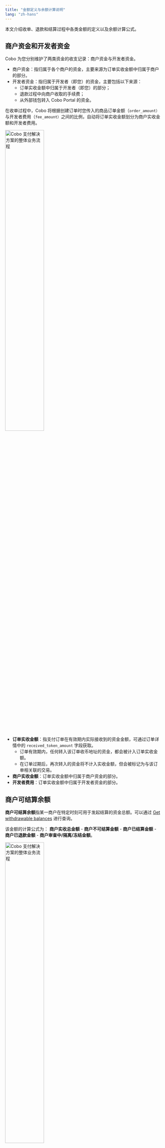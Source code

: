 ```yaml
---
title: "金额定义与余额计算说明"
lang: "zh-hans"
---
```

本文介绍收单、退款和结算过程中各类金额的定义以及余额计算公式。

## 商户资金和开发者资金

Cobo 为您分别维护了两类资金的收支记录：商户资金与开发者资金。

* 商户资金：指归属于各个商户的资金，主要来源为订单实收金额中归属于商户的部分。  
* 开发者资金：指归属于开发者（即您）的资金，主要包括以下来源：  
  * 订单实收金额中归属于开发者（即您）的部分；  
  * 退款过程中向商户收取的手续费；  
  * 从外部钱包转入 Cobo Portal 的资金。

在收单过程中，Cobo 将根据创建订单时您传入的商品订单金额（`order_amount）`与开发者费用（`fee_amount）`之间的比例，自动将订单实收金额划分为商户实收金额和开发者费用。

<img src="/v2_cn/images/payments/received_amount_split.svg" className="diagram" alt="Cobo 支付解决方案的整体业务流程" width="50%"></img>

* **订单实收金额**：指支付订单在有效期内实际接收到的资金金额，可通过订单详情中的 `received_token_amount` 字段获取。  
  * 订单有效期内，任何转入该订单收币地址的资金，都会被计入订单实收金额。  
  * 在订单过期后，再次转入的资金将不计入实收金额，但会被标记为与该订单相关联的交易。  
* **商户实收金额**：订单实收金额中归属于商户资金的部分。  
* **开发者费用**：订单实收金额中归属于开发者资金的部分。

## 商户可结算余额

**商户可结算余额**指某一商户在特定时刻可用于发起结算的资金总额。可以通过 [Get withdrawable balances](https://www.cobo.com/developers/v2/api-references/payment/get-withdrawable-balances) 进行查询。

该金额的计算公式为： **商户实收总金额** \- **商户不可结算金额** \- **商户已结算金额** \- **商户已退款金额** \- **商户审查中/隔离/冻结金额**。

<img src="/v2_cn/images/payments/merchant_received_amount_split.svg" className="diagram" alt="Cobo 支付解决方案的整体业务流程" width="50%"></img>

* **商户实收总金额**：该商户所有支付订单的商户实收金额之和。  
* **商户不可结算金额**：如果某一收币地址上的余额低于 Cobo 规定的最低归集金额，则这部分余额将被视为不可结算金额。如果该地址不是独立地址，随着订单的增加，余额会逐渐增加，直至超过最低归集金额。如果您需要对不可结算金额进行结算，须通过 [help@cobo.com](mailto:help@cobo.com) 联系 Cobo 的支持团队发起手动归集请求，完成之后再发起结算。  
* **商户已结算金额**：已完成结算的商户资金总额。  
* **商户已退款金额**：已退还给用户的商户资金总额。  
* **商户审查中/已隔离/已冻结金额**：已计入订单实收金额，但未通过合规扫描，当前处于人工审查、已被隔离或已被冻结状态的商户资金总额。

## 开发者可结算余额

**开发者可结算余额**指开发者（即您）在特定时刻可用于发起结算的资金总额。可以通过 [Get withdrawable balances](https://www.cobo.com/developers/v2/api-references/payment/get-withdrawable-balances) 进行查询。

**开发者可结算余额**包含以下资金来源：

* **开发者费用**：订单实收金额（`received_token_amount`）中归属于开发者（即您）的部分Cobo 将根据订单详情中的商品订单金额（`order_amount）`与开发者费用（`fee_amount）`之间的比例，自动计算商户实收金额与开发者费用  
* **退款手续费**：您在退款订单中向商户收取的手续费  
* 您从外部钱包转入 Cobo Portal 的资金

在计算过程中将扣除以下金额：

* **已结算金额**：已完成结算的开发者资金总额  
* **已退款金额**：已退还给用户的开发者资金总额  
* 转出至外部钱包的资金：您从 Cobo Portal 转出至外部钱包的资金  
* **审查中/已隔离/已冻结金额**：已计入订单实收金额，但未通过合规扫描，当前处于人工审查、已被隔离或已被冻结状态的开发者费用  
* **不可结算金额**：如果某一收币地址上的余额低于 Cobo 规定的最低归集金额，则这部分余额将被视为不可结算金额。如果该地址不是独立地址，随着订单的增加，余额会逐渐增加，直至超过最低归集金额。如果您需要对不可结算金额进行结算，须通过 [help@cobo.com](mailto:help@cobo.com) 联系 Cobo 的支持团队。

<Tip>欢迎您[提交反馈](https://forms.zohopublic.com/cobo/form/DocumentFeedbackForm/formperma/QvLOhxJv1_JMsJ-1dleZ8Itb_7rzN-LtgvsDdxosoVI)来帮助改进我们的文档！</Tip>